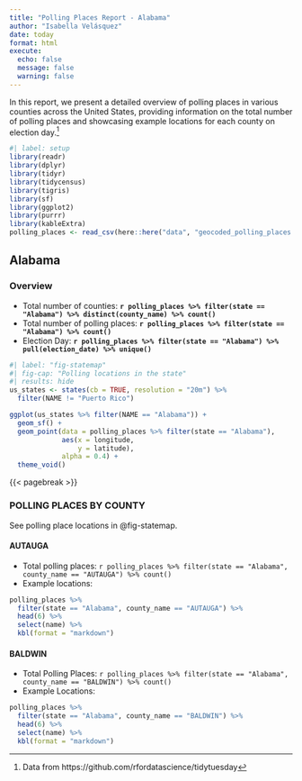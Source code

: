 ```yaml
---
title: "Polling Places Report - Alabama"
author: "Isabella Velásquez"
date: today
format: html
execute:
  echo: false
  message: false
  warning: false
---
```


In this report, we present a detailed overview of polling places in various counties across the United States, providing information on the total number of polling places and showcasing example locations for each county on election day.[^1]

[^1]: Data from https://github.com/rfordatascience/tidytuesday

```r
#| label: setup
library(readr)
library(dplyr)
library(tidyr)
library(tidycensus)
library(tigris)
library(sf)
library(ggplot2)
library(purrr)
library(kableExtra)
polling_places <- read_csv(here::here("data", "geocoded_polling_places.csv"))
```

## Alabama

### Overview

:::: {layout-ncol="2"}
::: {}

* Total number of counties: **`r polling_places %>% filter(state == "Alabama") %>% distinct(county_name) %>% count()`**
* Total number of polling places: **`r polling_places %>% filter(state == "Alabama") %>% count()`**
* Election Day: **`r polling_places %>% filter(state == "Alabama") %>% pull(election_date) %>% unique()`**

:::

::: {}

```r
#| label: "fig-statemap"
#| fig-cap: "Polling locations in the state"
#| results: hide
us_states <- states(cb = TRUE, resolution = "20m") %>%
  filter(NAME != "Puerto Rico")

ggplot(us_states %>% filter(NAME == "Alabama")) +
  geom_sf() +
  geom_point(data = polling_places %>% filter(state == "Alabama"),
             aes(x = longitude,
                 y = latitude),
             alpha = 0.4) +
  theme_void() 
```

:::
::::

{{< pagebreak >}}

### POLLING PLACES BY COUNTY

See polling place locations in @fig-statemap.

#### AUTAUGA

* Total polling places: `r polling_places %>% filter(state == "Alabama", county_name == "AUTAUGA") %>% count()`
* Example locations:

```r
polling_places %>% 
  filter(state == "Alabama", county_name == "AUTAUGA") %>% 
  head(6) %>% 
  select(name) %>% 
  kbl(format = "markdown")
```

#### BALDWIN

* Total Polling Places: `r polling_places %>% filter(state == "Alabama", county_name == "BALDWIN") %>% count()`
* Example Locations:

```r
polling_places %>% 
  filter(state == "Alabama", county_name == "BALDWIN") %>% 
  head(6) %>% 
  select(name) %>% 
  kbl(format = "markdown")
```
